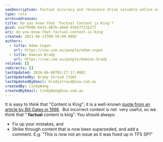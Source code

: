 ```yaml
---
seoDescription: Factual accuracy and relevance drive valuable online experiences.
type: rule
archivedreason:
title: Do you know that 'Factual Content is King'?
guid: ea2f4506-6415-487b-a8e8-03bb7f21b277
uri: do-you-know-that-factual-content-is-king
created: 2011-06-13T09:59:09.000Z
authors:
  - title: Adam Cogan
    url: https://ssw.com.au/people/adam-cogan
  - title: Damian Brady
    url: https://ssw.com.au/people/damian-brady
related: []
redirects: []
lastUpdated: 2024-06-08T03:27:17.000Z
lastUpdatedBy: Brady Stroud [SSW]
lastUpdatedByEmail: bradystroud@ssw.com.au
createdBy: CindyWang
createdByEmail: CindyWang@ssw.com.au
---
```


It is easy to think that "Content is King"; it is a well-known [quote from an article by Bill Gates in 1996](http://www.craigbailey.net/content-is-king-by-bill-gates/).  But incorrect content is not  very useful, so we think that " **factual** content is king".
You should always:

- Fix up your mistakes, and
- Strike through content that is now been superseded, and add a comment. E.g. "This is now not an issue as it was fixed up in TFS SP1"
